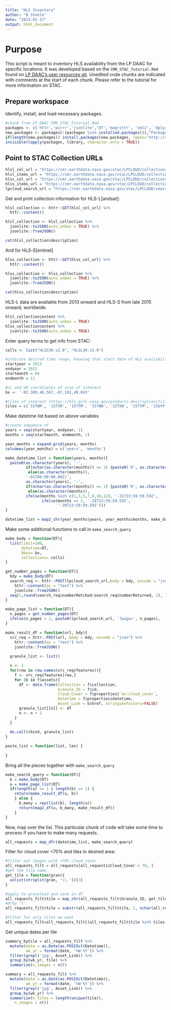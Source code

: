 ```yaml
---
title: "HLS Inventory"
author: "B Steele"
date: "2023-01-17"
output: html_document
---
```


# Purpose

This script is meant to inventory HLS availability from the LP DAAC for specific locations. It was developed based on the `CMR_STAC_Tutorial.Rmd` found on [LP DAAC's user resources git](https://git.earthdata.nasa.gov/projects/LPDUR). Unedited code chunks are indicated with comments at the start of each chunk. Please refer to the tutorial for more information on STAC.

## Prepare workspace

Identify, install, and load necessary packages.

```r
#chunk from LP DAAC CMR_STAC_Tutorial.Rmd
packages <- c('httr','purrr','jsonlite','DT','magrittr', 'xml2', 'dplyr') 
new.packages <- packages[!(packages %in% installed.packages()[,"Package"])] 
if(length(new.packages)) install.packages(new.packages, repos='http://cran.rstudio.com/') else print('All required packages are installed.') 
invisible(lapply(packages, library, character.only = TRUE))
```

## Point to STAC Collection URLs

```r
hlsl_col_url = "https://cmr.earthdata.nasa.gov/stac/LPCLOUD/collections/HLSL30.v2.0"
hlsl_items_url = "https://cmr.earthdata.nasa.gov/stac/LPCLOUD/collections/HLSL30.v2.0/items"
hlss_col_url = "https://cmr.earthdata.nasa.gov/stac/LPCLOUD/collections/HLSS30.v2.0"
hlss_items_url = "https://cmr.earthdata.nasa.gov/stac/LPCLOUD/collections/HLSS30.v2.0/items"
lpcloud_search_url = "https://cmr.earthdata.nasa.gov/stac/LPCLOUD/search"
```

Get and print collection information for HLS-L[andsat]:

```r
hlsl_collection <- httr::GET(hlsl_col_url) %>% 
  httr::content()

hlsl_collection <- hlsl_collection %>% 
  jsonlite::toJSON(auto_unbox = TRUE) %>% 
  jsonlite::fromJSON()

cat(hlsl_collection$description)
```

And for HLS-S[entinel]

```r
hlss_collection <- httr::GET(hlss_col_url) %>% 
  httr::content()

hlss_collection <- hlss_collection %>% 
  jsonlite::toJSON(auto_unbox = TRUE) %>% 
  jsonlite::fromJSON()

cat(hlss_collection$description)
```

HLS-L data are available from 2013 onward and HLS-S from late 2015 onward, worldwide.

```r
hlsl_collection$extent %>% 
  jsonlite::toJSON(auto_unbox = TRUE)
hlss_collection$extent %>% 
  jsonlite::toJSON(auto_unbox = TRUE)
```

Enter query terms to get info from STAC:

```r
colls <- list("HLSS30.v2.0", "HLSL30.v2.0")

#indicate desired time range, knowing that start date of HLS availability is 04-2023
startyear = 2013
endyear = 2022
startmonth = 04
endmonth = 11

#LL and UR coordinates of area of interest
bx <- '-92.300,46.567,-87.191,49.043' 

#tiles of interest (https://hls.gsfc.nasa.gov/products-description/tiling-system/?_ga=2.88594395.1316645335.1673975201-1973049045.1668112353)
tiles = c('15TWM', '15TXM', '15TYM', '15TWN', '15TXN', '15TYM', '15UYP')

```

Make datetime list based on above variables

```r
#create sequence of 
years = seq(startyear, endyear, 1)
months = seq(startmonth, endmonth, 1)

year_months = expand.grid(years, months)
colnames(year_months) = c('years', 'months')

make_datetime_list = function(years, months){
  paste0(as.character(years), '-', 
         if(nchar(as.character(months)) == 1) {paste0('0', as.character(months))}
          else(as.character(months)),
         '-01T00:00:00.00Z/',
         as.character(years), '-', 
         if(nchar(as.character(months)) == 1) {paste0('0', as.character(months))}
          else(as.character(months)),
         ifelse(months %in% c(1,3,5,7,8,10,12), '-31T23:59:59.59Z',
                ifelse(months == 2, '-28T23:59:59.59Z',
                       '-30T23:59:59.59Z')))
}

datetime_list = map2_chr(year_months$years, year_months$months, make_datetime_list)

```

Make some additional functions to call in `make_search_query`

```r
make_body = function(DT){
  list(limit=100, 
       datetime=DT,
       bbox= bx,
       collections= colls)
}

get_number_pages = function(DT){
  bdy = make_body(DT)
  search_req <- httr::POST(lpcloud_search_url,body = bdy, encode = "json") %>% 
    httr::content(as = "text") %>%  
    jsonlite::fromJSON()
  seq(1,round(search_req$numberMatched/search_req$numberReturned, 1), 1)
}

make_page_list = function(DT){
  n_pages = get_number_pages(DT)
  ifelse(n_pages > 1, paste0(lpcloud_search_url, '?page=', n_pages),    lpcloud_search_url)
}

make_result_df = function(url, bdy){
  src_req = httr::POST(url, body = bdy, encode = "json") %>% 
    httr::content(as = "text") %>%  
    jsonlite::fromJSON()
  
  granule_list <- list()

  n <- 1
  for(row in row.names(src_req$features)){
    f <- src_req$features[row,]
    for (b in f$assets){
      df <- data.frame(Collection = f$collection,
                       Granule_ID = f$id,
                       Cloud_Cover = f$properties$`eo:cloud_cover`,
                       Datetime = f$properties$datetime,
                       Asset_Link = b$href, stringsAsFactors=FALSE)
      granule_list[[n]] <- df
      n <- n + 1
    }
  }
  
  do.call(rbind, granule_list)
}

paste_list = function(list, len) {
  
}
```

Bring all the pieces together with `make_search_query`

```r
make_search_query = function(DT){
  b = make_body(DT)
  u = make_page_list(DT)
  if(length(u) == 1 & length(b) == 1) { 
    return(make_result_df(u, b)) 
    } else { 
      b_many = rep(list(b), length(u))
      return(map2_df(u, b_many, make_result_df))
    }
}
```

Now, map over the list. This particular chunk of code will take some time to process if you have to make many requests.

```r

all_requests = map_dfr(datetime_list, make_search_query)

```

Filter for cloud cover \<70% and tiles in desired area:

```r
#filter out images with >70% cloud cover
all_requests_filt = all_requests[all_requests$Cloud_Cover < 70, ]
#get the tile name
get_tile = function(gran){
  unlist(strsplit(gran, '\\.'))[3]
}

#apply to granuleid and save in df
all_requests_filt$tile = map_chr(all_requests_filt$Granule_ID, get_tile)
#drop 't'
all_requests_filt$tile = substr(all_requests_filt$tile, 2, nchar(all_requests_filt$tile))

#filter for only tiles we want
all_requests_filt=all_requests_filt[(all_requests_filt$tile %in% tiles), ]
```

Get unique dates per tile

```r
summary_bytile = all_requests_filt %>% 
  mutate(date = as.Date(as.POSIXct(Datetime)),
         wk_yr = format(date, '%W-%Y')) %>%  
  filter(grepl('jpg', Asset_Link)) %>% 
  group_by(wk_yr, tile) %>% 
  summarize(n_images = n())

summary = all_requests_filt %>% 
  mutate(date = as.Date(as.POSIXct(Datetime)),
         wk_yr = format(date, '%W-%Y')) %>%  
  filter(grepl('jpg', Asset_Link)) %>% 
  group_by(wk_yr) %>% 
  summarize(n_tiles = length(unique(tile)),
    n_images = n())
```
